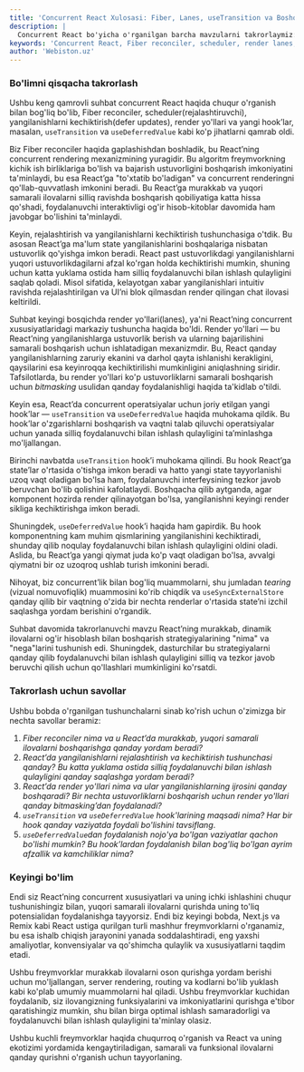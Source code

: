 ```yaml
---
title: 'Concurrent React Xulosasi: Fiber, Lanes, useTransition va Boshqalar'
description: |
  Concurrent React bo'yicha o'rganilgan barcha mavzularni takrorlaymiz: Fiber, rejalashtirish, render yo'llari, useTransition, useDeferredValue va tearing muammosi.
keywords: 'Concurrent React, Fiber reconciler, scheduler, render lanes, useTransition, useDeferredValue, tearing, useSyncExternalStore, React xulosa, React takrorlash, webiston'
author: 'Webiston.uz'
---
```


### Bo'limni qisqacha takrorlash

Ushbu keng qamrovli suhbat concurrent React haqida chuqur o'rganish bilan bog'liq bo'lib, Fiber reconciler, scheduler(rejalashtiruvchi), yangilanishlarni kechiktirish(defer updates), render yo'llari va yangi hook’lar, masalan, `useTransition` va `useDeferredValue` kabi ko'p jihatlarni qamrab oldi.

Biz Fiber reconciler haqida gaplashishdan boshladik, bu React’ning concurrent rendering mexanizmining yuragidir. Bu algoritm freymvorkning kichik ish birliklariga bo'lish va bajarish ustuvorligini boshqarish imkoniyatini ta'minlaydi, bu esa React’ga "to'xtatib bo'ladigan" va concurrent renderingni qo'llab-quvvatlash imkonini beradi. Bu React’ga murakkab va yuqori samarali ilovalarni silliq ravishda boshqarish qobiliyatiga katta hissa qo'shadi, foydalanuvchi interaktivligi og'ir hisob-kitoblar davomida ham javobgar bo'lishini ta'minlaydi.

Keyin, rejalashtirish va yangilanishlarni kechiktirish tushunchasiga o'tdik. Bu asosan React’ga ma'lum state yangilanishlarini boshqalariga nisbatan ustuvorlik qo'yishga imkon beradi. React past ustuvorlikdagi yangilanishlarni yuqori ustuvorlikdagilarni afzal ko'rgan holda kechiktirishi mumkin, shuning uchun katta yuklama ostida ham silliq foydalanuvchi bilan ishlash qulayligini saqlab qoladi. Misol sifatida, kelayotgan xabar yangilanishlari intuitiv ravishda rejalashtirilgan va UI’ni blok qilmasdan render qilingan chat ilovasi keltirildi.

Suhbat keyingi bosqichda render yo'llari(lanes), ya'ni React’ning concurrent xususiyatlaridagi markaziy tushuncha haqida bo'ldi. Render yo'llari — bu React’ning yangilanishlarga ustuvorlik berish va ularning bajarilishini samarali boshqarish uchun ishlatadigan mexanizmdir. Bu, React qanday yangilanishlarning zaruriy ekanini va darhol qayta ishlanishi kerakligini, qaysilarini esa keyinroqqa kechiktirilishi mumkinligini aniqlashning siridir. Tafsilotlarda, bu render yo'llari ko'p ustuvorliklarni samarali boshqarish uchun _bitmasking_ usulidan qanday foydalanishligi haqida ta'kidlab o'tildi.

Keyin esa, React’da concurrent operatsiyalar uchun joriy etilgan yangi hook’lar — `useTransition` va `useDeferredValue` haqida muhokama qildik. Bu hook’lar o'zgarishlarni boshqarish va vaqtni talab qiluvchi operatsiyalar uchun yanada silliq foydalanuvchi bilan ishlash qulayligini ta’minlashga mo'ljallangan.

Birinchi navbatda `useTransition` hook’i muhokama qilindi. Bu hook React’ga state’lar o'rtasida o'tishga imkon beradi va hatto yangi state tayyorlanishi uzoq vaqt oladigan bo'lsa ham, foydalanuvchi interfeysining tezkor javob beruvchan bo'lib qolishini kafolatlaydi. Boshqacha qilib aytganda, agar komponent hozirda render qilinayotgan bo'lsa, yangilanishni keyingi render sikliga kechiktirishga imkon beradi.

Shuningdek, `useDeferredValue` hook’i haqida ham gapirdik. Bu hook komponentning kam muhim qismlarining yangilanishini kechiktiradi, shunday qilib noqulay foydalanuvchi bilan ishlash qulayligini oldini oladi. Aslida, bu React’ga yangi qiymat juda ko'p vaqt oladigan bo'lsa, avvalgi qiymatni bir oz uzoqroq ushlab turish imkonini beradi.

Nihoyat, biz concurrent’lik bilan bog'liq muammolarni, shu jumladan _tearing_ (vizual nomuvofiqlik) muammosini ko'rib chiqdik va `useSyncExternalStore` qanday qilib bir vaqtning o'zida bir nechta renderlar o'rtasida state’ni izchil saqlashga yordam berishini o'rgandik.

Suhbat davomida takrorlanuvchi mavzu React’ning murakkab, dinamik ilovalarni og'ir hisoblash bilan boshqarish strategiyalarining "nima" va "nega"larini tushunish edi. Shuningdek, dasturchilar bu strategiyalarni qanday qilib foydalanuvchi bilan ishlash qulayligini silliq va tezkor javob beruvchi qilish uchun qo'llashlari mumkinligini ko'rsatdi.

### Takrorlash uchun savollar

Ushbu bobda o'rganilgan tushunchalarni sinab ko'rish uchun o'zimizga bir nechta savollar beramiz:

1. _Fiber reconciler nima va u React’da murakkab, yuqori samarali ilovalarni boshqarishga qanday yordam beradi?_
2. _React’da yangilanishlarni rejalashtirish va kechiktirish tushunchasi qanday? Bu katta yuklama ostida silliq foydalanuvchi bilan ishlash qulayligini qanday saqlashga yordam beradi?_
3. _React’da render yo'llari nima va ular yangilanishlarning ijrosini qanday boshqaradi? Bir nechta ustuvorliklarni boshqarish uchun render yo'llari qanday bitmasking’dan foydalanadi?_
4. _`useTransition` va `useDeferredValue` hook'larining maqsadi nima? Har bir hook qanday vaziyatda foydali bo'lishini tavsiflang_.
5. _`useDeferredValue`dan foydalanish nojo'ya bo'lgan vaziyatlar qachon bo'lishi mumkin? Bu hook’lardan foydalanish bilan bog'liq bo'lgan ayrim afzallik va kamchiliklar nima?_

### Keyingi bo'lim

Endi siz React’ning concurrent xususiyatlari va uning ichki ishlashini chuqur tushunishingiz bilan, yuqori samarali ilovalarni qurishda uning to'liq potensialidan foydalanishga tayyorsiz. Endi biz keyingi bobda, Next.js va Remix kabi React ustiga qurilgan turli mashhur freymvorklarni o'rganamiz, bu esa ishalb chiqish jarayonini yanada soddalashtiradi, eng yaxshi amaliyotlar, konvensiyalar va qo'shimcha qulaylik va xususiyatlarni taqdim etadi.

Ushbu freymvorklar murakkab ilovalarni oson qurishga yordam berishi uchun mo'ljallangan, server rendering, routing va kodlarni bo'lib yuklash kabi ko'plab umumiy muammolarni hal qiladi. Ushbu freymvorklar kuchidan foydalanib, siz ilovangizning funksiyalarini va imkoniyatlarini qurishga e'tibor qaratishingiz mumkin, shu bilan birga optimal ishlash samaradorligi va foydalanuvchi bilan ishlash qulayligini ta'minlay olasiz.

Ushbu kuchli freymvorklar haqida chuqurroq o'rganish va React va uning ekotizimi yordamida kengaytiriladigan, samarali va funksional ilovalarni qanday qurishni o'rganish uchun tayyorlaning.
